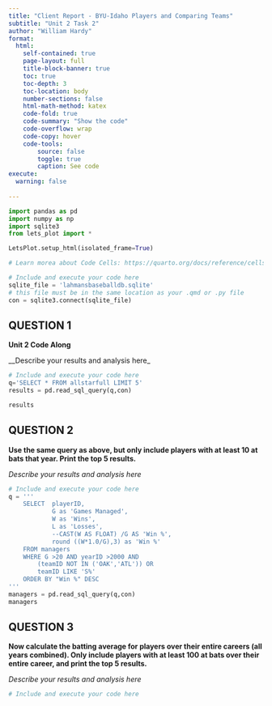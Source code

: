 ```yaml
---
title: "Client Report - BYU-Idaho Players and Comparing Teams"
subtitle: "Unit 2 Task 2"
author: "William Hardy"
format:
  html:
    self-contained: true
    page-layout: full
    title-block-banner: true
    toc: true
    toc-depth: 3
    toc-location: body
    number-sections: false
    html-math-method: katex
    code-fold: true
    code-summary: "Show the code"
    code-overflow: wrap
    code-copy: hover
    code-tools:
        source: false
        toggle: true
        caption: See code
execute: 
  warning: false
    
---
```


```python
import pandas as pd 
import numpy as np
import sqlite3
from lets_plot import *

LetsPlot.setup_html(isolated_frame=True)
```


```python
# Learn morea about Code Cells: https://quarto.org/docs/reference/cells/cells-jupyter.html

# Include and execute your code here
sqlite_file = 'lahmansbaseballdb.sqlite'
# this file must be in the same location as your .qmd or .py file
con = sqlite3.connect(sqlite_file)
```

## QUESTION 1

__Unit 2 Code Along__

__Describe your results and analysis here_

```python
# Include and execute your code here
q='SELECT * FROM allstarfull LIMIT 5'
results = pd.read_sql_query(q,con)

results
```


## QUESTION 2

__Use the same query as above, but only include players with at least 10 at bats that year. Print the top 5 results.__  

_Describe your results and analysis here_

```python
# Include and execute your code here
q = '''
    SELECT  playerID,
            G as 'Games Managed',
            W as 'Wins',
            L as 'Losses',
            --CAST(W AS FLOAT) /G AS 'Win %',
            round ((W*1.0/G),3) as 'Win %'
    FROM managers
    WHERE G >20 AND yearID >2000 AND
        (teamID NOT IN ('OAK','ATL')) OR
        teamID LIKE 'S%'
    ORDER BY "Win %" DESC
'''
managers = pd.read_sql_query(q,con)
managers
```


## QUESTION 3

__Now calculate the batting average for players over their entire careers (all years combined). Only include players with at least 100 at bats over their entire career, and print the top 5 results.__

_Describe your results and analysis here_

```python
# Include and execute your code here


```